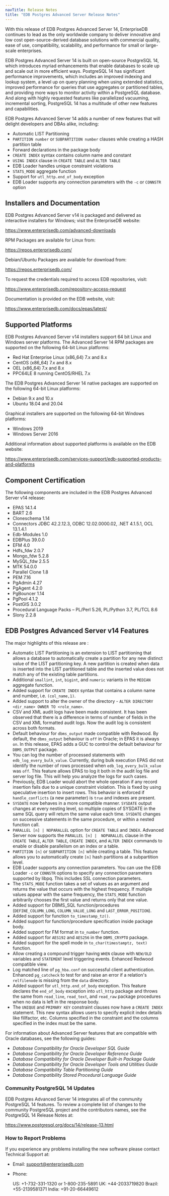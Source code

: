 ```yaml
---
navTitle: Release Notes
title: "EDB Postgres Advanced Server Release Notes"
---
```


With this release of EDB Postgres Advanced Server 14, EnterpriseDB continues to lead as the only worldwide company to deliver innovative and low cost open-source-derived database solutions with commercial quality, ease of use, compatibility, scalability, and performance for small or large-scale enterprises.

EDB Postgres Advanced Server 14 is built on open-source PostgreSQL 14, which introduces myriad enhancements that enable databases to scale up and scale out in more efficient ways. PostgreSQL 14 has significant performance improvements, which includes an improved indexing and lookup system, a level up on query planning when using extended statistics, improved performance for queries that use aggregates or partitioned tables, and providing more ways to monitor activity within a PostgreSQL database. And along with highly requested features like parallelized vacuuming, incremental sorting, PostgreSQL 14 has a multitude of other new features and capabilities.

EDB Postgres Advanced Server 14 adds a number of new features that will delight developers and DBAs alike, including:

-   Automatic LIST Partitioning
-   `PARTITION number` or `SUBPARTITION number` clauses while creating a HASH partition table
-   Forward declarations in the package body
-   `CREATE INDEX` syntax contains column name and constant
-   `USING INDEX` clause in `CREATE TABLE` and `ALTER TABLE`
-   EDB Loader handles unique constraint violations
-   `STATS_MODE` aggregate function
-   Support for `utl_http.end_of_body` exception
-   EDB Loader supports any connection parameters with the `-c` or `CONNSTR` option

## Installers and Documentation

EDB Postgres Advanced Server v14 is packaged and delivered as interactive installers for Windows; visit the EnterpriseDB website:

<https://www.enterprisedb.com/advanced-downloads>

RPM Packages are available for Linux from:

<https://repos.enterprisedb.com/>

Debian/Ubuntu Packages are available for download from:

<https://repos.enterprisedb.com/>

To request the credentials required to access EDB repositories, visit:

<https://www.enterprisedb.com/repository-access-request>

Documentation is provided on the EDB website, visit:

<https://www.enterprisedb.com/docs/epas/latest/>

## Supported Platforms

EDB Postgres Advanced Server v14 installers support 64 bit Linux and Windows server platforms. The Advanced Server 14 RPM packages are supported on the following 64-bit Linux platforms:

-   Red Hat Enterprise Linux (x86_64) 7.x and 8.x
-   CentOS (x86_64) 7.x and 8.x
-   OEL (x86_64) 7.x and 8.x
-   PPC64LE 8 running CentOS/RHEL 7.x

The EDB Postgres Advanced Server 14 native packages are supported on the following 64-bit Linux platforms:

-   Debian 9.x and 10.x
-   Ubuntu 18.04 and 20.04

Graphical installers are supported on the following 64-bit Windows platforms:

-   Windows 2019
-   Windows Server 2016

Additional information about supported platforms is available on the EDB website:

<https://www.enterprisedb.com/services-support/edb-supported-products-and-platforms>

## Component Certification

The following components are included in the EDB Postgres Advanced Server v14 release:

-   EPAS 14.1.4
-   BART 2.6
-   Cloneschema 1.14
-   Connectors JDBC 42.2.12.3, ODBC 12.02.0000.02, .NET 4.1.5.1, OCL 13.1.4.1
-   Edb-Modules 1.0
-   EDBPlus 39.0.0
-   EFM 4.0
-   Hdfs_fdw 2.0.7
-   Mongo_fdw 5.2.8
-   MySQL_fdw 2.5.5
-   MTK 54.0.0
-   Parallel Clone 1.8
-   PEM 7.16
-   PgAdmin 4.27
-   PgAgent 4.2.0
-   PgBouncer 1.14
-   PgPool 4.1.2
-   PostGIS 3.0.2
-   Procedural Language Packs – PL/Perl 5.26, PL/Python 3.7, PL/TCL 8.6
-   Slony 2.2.8

## EDB Postgres Advanced Server v14 Features

The major highlights of this release are :

-   Automatic LIST Partitioning is an extension to LIST partitioning that allows a database to automatically create a partition for any new distinct value of the LIST partitioning key. A new partition is created when data is inserted into the LIST partitioned table and the inserted value does not match any of the existing table partitions.
-   Additional `smallint`, `int`, `bigint`, and `numeric` variants in the `MEDIAN` aggregate function.
-   Added support for `CREATE INDEX` syntax that contains a column name and number, i.e. `(col_name,1)`.
-   Added support to alter the owner of the directory - `ALTER DIRECTORY <dir_name> OWNER TO <role_name>`.
-   CSV and XML audit logs have been made consistent. It has been observed that there is a difference in terms of number of fields in the CSV and XML formatted audit logs. Now the audit log is consistent across both formats.
-   Default behaviour for `dbms_output` made compatible with Redwood. By default, the `dbms_output` behaviour is `off` in Oracle; in EPAS it is always `on`. In this release, EPAS adds a GUC to control the default behaviour for `DBMS_OUTPUT` package.
-   You can log the number of processed statements with `edb_log_every_bulk_value`. Currently, during bulk execution EPAS did not identify the number of rows processed when `edb_log_every_bulk_value` was `off`. This feature allows EPAS to log it both in the audit log file and server log file. This will help you analyze the logs for such cases.
-   Previously, EDB Loader would abort the whole operation if any record insertion fails due to a unique constraint violation. This is fixed by using speculative insertion to insert rows. This behavior is enforced if `handle_conflicts` (a new parameter) is `true` and indexes are present.
-   `SYSDATE` now behaves in a more compatible manner. `SYSDATE` output changes at every nesting level, so multiple copies of SYSDATE in the same SQL query will return the same value each time. `SYSDATE` changes on successive statements in the same procedure, or within a nested function call.
-   `PARALLEL [n] | NOPARALLEL` option for `CREATE TABLE` and `INDEX`. Advanced Server now supports the `PARALLEL [n] |  NOPARALLEL` clause in the `CREATE TABLE`, `ALTER TABLE`, `CREATE INDEX`, and `ALTER INDEX` commands to enable or disable parallelism on an index or a table.
-   `PARTITION [n]` or `SUBPARTITION [n]` while creating a table. This feature allows you to automatically create `[n]` hash partitions at a subpartition level.
-   EDB Loader supports any connection parameters. You can use the EDB Loader `-c` or `CONNSTR` options to specify any connection parameters supported by libpq. This includes SSL connection parameters.
-   The `STATS_MODE` function takes a set of values as an argument and returns the value that occurs with the highest frequency. If multiple values appear with the same frequency, the `STATS_MODE` function arbitrarily chooses the first value and returns only that one value.
-   Added support for DBMS_SQL function/procedures (`DEFINE_COLUMN_LONG`, `COLUMN_VALUE_LONG` and `LAST_ERROR_POSITION`).
-   Added support for function `to_timestamp_tz()`.
-   Added support for function/procedure specification inside package body.
-   Added support for FM format in `to_number` function.
-   Added support for `AES192` and `AES256` in the `DBMS_CRYPTO` package.
-   Added support for the spell mode in `to_char(timestamptz, text)` function.
-   Allow creating a compound trigger having `WHEN` clause with `NEW/OLD` variables and `STATEMENT` level triggering events. Enhanced Redwood compatible view.
-   Log matched line of `pg_hba.conf` on successful client authentication. Enhanced `pg_catcheck` to test for and raise an error if a relation's `relfilenode` is missing from the `data` directory.
-   Added support for `utl_http.end_of_body` exception. This feature declares the `end_of_body` exception into `utl_http` package and throws the same from `read_line`, `read_text`, and `read_raw` package procedures when no data is left in the response body.
-   The `UNIQUE` and `PRIMARY KEY` constraint clauses now have a `CREATE INDEX` statement. This new syntax allows users to specify explicit index details like fillfactor, etc. Columns specified in the constraint and the columns specified in the index must be the same.

For information about Advanced Server features that are compatible with Oracle databases, see the following guides:

-   *Database Compatibility for Oracle Developer SQL Guide*
-   *Database Compatibility for Oracle Developer Reference Guide*
-   *Database Compatibility for Oracle Developer Built-in Package Guide*
-   *Database Compatibility for Oracle Developer Tools and Utilities Guide*
-   *Database Compatibility Table Partitioning Guide*
-   *Database Compatibility Stored Procedural Language Guide*

### Community PostgreSQL 14 Updates

EDB Postgres Advanced Server 14 integrates all of the community PostgreSQL 14 features. To review a complete list of changes to the community PostgreSQL project and the contributors names, see the PostgreSQL 14 Release Notes at:

<https://www.postgresql.org/docs/14/release-13.html>

### How to Report Problems

If you experience any problems installing the new software please contact Technical Support at:

-   Email: [support@enterprisedb.com](mailto:support@enterprisedb.com)

-   Phone:

    US: +1-732-331-1320 or 1-800-235-5891
    UK: +44-2033719820
    Brazil: +55-2139581371
    India: +91-20-66449612
